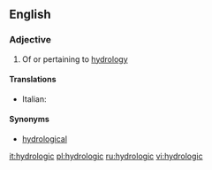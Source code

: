 ==English==

===Adjective===
{{en-adj|-}}

# Of or pertaining to [[hydrology]]

====Translations====
{{trans-top}}
* Italian: {{t+|it|idrologico}}
{{trans-mid}}
{{trans-bottom}}

====Synonyms====
* [[hydrological]]

[[it:hydrologic]]
[[pl:hydrologic]]
[[ru:hydrologic]]
[[vi:hydrologic]]